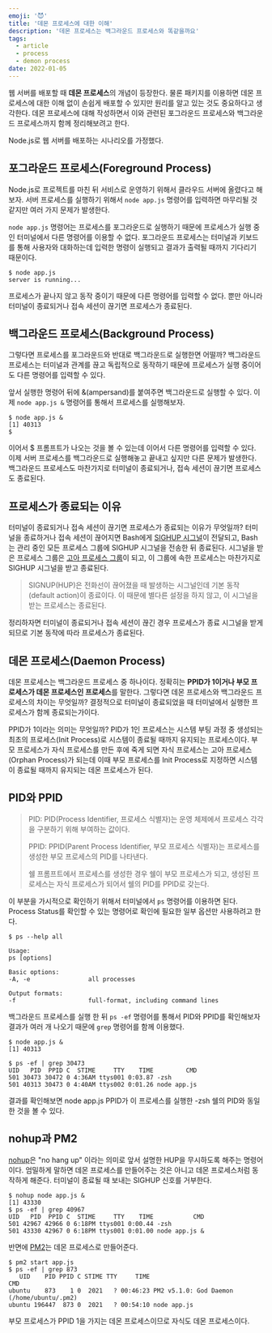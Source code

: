 ```yaml
---
emoji: '😈'
title: '데몬 프로세스에 대한 이해'
description: '데몬 프로세스는 백그라운드 프로세스와 똑같을까요'
tags:
  - article
  - process
  - demon process
date: 2022-01-05
---
```


웹 서버를 배포할 때 **데몬 프로세스**의 개념이 등장한다. 물론 패키지를 이용하면 데몬 프로세스에 대한 이해 없이 손쉽게 배포할 수 있지만 원리를 알고 있는 것도 중요하다고 생각한다. 데몬 프로세스에 대해 작성하면서 이와 관련된 포그라운드 프로세스와 백그라운드 프로세스까지 함께 정리해보려고 한다.

Node.js로 웹 서버를 배포하는 시나리오를 가정했다.

## 포그라운드 프로세스(Foreground Process)

Node.js로 프로젝트를 마친 뒤 서비스로 운영하기 위해서 클라우드 서버에 올렸다고 해보자. 서버 프로세스를 실행하기 위해서 `node app.js` 명령어를 입력하면 마무리될 것 같지만 여러 가지 문제가 발생한다.

`node app.js` 명령어는 프로세스를 포그라운드로 실행하기 때문에 프로세스가 실행 중인 터미널에서 다른 명령어를 이용할 수 없다. 포그라운드 프로세스는 터미널과 키보드를 통해 사용자와 대화하는데 입력한 명령이 실행되고 결과가 출력될 때까지 기다리기 때문이다.

```shellsession
$ node app.js
server is running...
```

프로세스가 끝나지 않고 동작 중이기 때문에 다른 명령어를 입력할 수 없다. 뿐만 아니라 터미널이 종료되거나 접속 세션이 끊기면 프로세스가 종료된다.

## 백그라운드 프로세스(Background Process)

그렇다면 프로세스를 포그라운드와 반대로 백그라운드로 실행한면 어떨까? 백그라운드 프로세스는 터미널과 관계를 끊고 독립적으로 동작하기 때문에 프로세스가 실행 중이어도 다른 명령어를 입력할 수 있다.

앞서 실행한 명령어 뒤에 &(ampersand)를 붙여주면 백그라운드로 실행할 수 있다. 이제 `node app.js &` 명령어를 통해서 프로세스를 실행해보자.

```shellsession
$ node app.js &
[1] 40313
$
```

이어서 $ 프롬프트가 나오는 것을 볼 수 있는데 이어서 다른 명령어를 입력할 수 있다. 이제 서버 프로세스를 백그라운드로 실행해놓고 끝내고 싶지만 다른 문제가 발생한다. 백그라운드 프로세스도 마찬가지로 터미널이 종료되거나, 접속 세션이 끊기면 프로세스도 종료된다.

## 프로세스가 종료되는 이유

터미널이 종료되거나 접속 세션이 끊기면 프로세스가 종료되는 이유가 무엇일까? 터미널을 종료하거나 접속 세션이 끊어지면 Bash에게 [SIGHUP 시그널](https://www.gnu.org/software/bash/manual/html_node/Signals.html)이 전달되고, Bash는 관리 중인 모든 프로세스 그룹에 SIGHUP 시그널을 전송한 뒤 종료된다. 시그널을 받은 프로세스 그룹은 [고아 프로세스 그룹](https://www.gnu.org/software/libc/manual/html_node/Orphaned-Process-Groups.html)이 되고, 이 그룹에 속한 프로세스는 마찬가지로 SIGHUP 시그널을 받고 종료된다.

> SIGNUP(HUP)은 전화선이 끊어졌을 때 발생하는 시그널인데 기본 동작(default action)이 종료이다. 이 때문에 별다른 설정을 하지 않고, 이 시그널을 받는 프로세스는 종료된다.

정리하자면 터미널이 종료되거나 접속 세션이 끊긴 경우 프로세스가 종료 시그널을 받게 되므로 기본 동작에 따라 프로세스가 종료된다.

## 데몬 프로세스(Daemon Process)

데몬 프로세스는 백그라운드 프로세스 중 하나이다. 정확히는 **PPID가 1이거나 부모 프로세스가 데몬 프로세스인 프로세스**를 말한다. 그렇다면 데몬 프로세스와 백그라운드 프로세스의 차이는 무엇일까? 결정적으로 터미널이 종료되었을 때 터미널에서 실행한 프로세스가 함께 종료되는가이다.

PPID가 1이라는 의미는 무엇일까? PID가 1인 프로세스는 시스템 부팅 과정 중 생성되는 최초의 프로세스(Init Process)로 시스템이 종료될 때까지 유지되는 프로세스이다. 부모 프로세스가 자식 프로세스를 만든 후에 죽게 되면 자식 프로세스는 고아 프로세스(Orphan Process)가 되는데 이때 부모 프로세스를 Init Process로 지정하면 시스템이 종료될 때까지 유지되는 데몬 프로세스가 된다.

## PID와 PPID

> PID: PID(Process Identifier, 프로세스 식별자)는 운영 체제에서 프로세스 각각을 구분하기 위해 부여하는 값이다.
>
> PPID: PPID(Parent Process Identifier, 부모 프로세스 식별자)는 프로세스를 생성한 부모 프로세스의 PID를 나타낸다.
>
> 쉘 프롬프트에서 프로세스를 생성한 경우 쉘이 부모 프로세스가 되고, 생성된 프로세스는 자식 프로세스가 되어서 쉘의 PID를 PPID로 갖는다.

이 부분을 가시적으로 확인하기 위해서 터미널에서 `ps` 명령어를 이용하면 된다. Process Status를 확인할 수 있는 명령어로 확인에 필요한 일부 옵션만 사용하려고 한다.

```shellsession
$ ps --help all

Usage:
ps [options]

Basic options:
-A, -e                all processes

Output formats:
-f                    full-format, including command lines
```

백그라운드 프로세스를 실행 한 뒤 `ps -ef` 명령어를 통해서 PID와 PPID를 확인해보자 결과가 여러 개 나오기 때문에 `grep` 명령어를 함께 이용했다.

```shellsession
$ node app.js &
[1] 40313

$ ps -ef | grep 30473
UID   PID  PPID C  STIME     TTY    TIME         CMD
501 30473 30472 0 4:36AM ttys001 0:03.87 -zsh
501 40313 30473 0 4:40AM ttys002 0:01.26 node app.js
```

결과를 확인해보면 node app.js PPID가 이 프로세스를 실행한 -zsh 쉘의 PID와 동일한 것을 볼 수 있다.

## nohup과 PM2

[nohup](https://ko.wikipedia.org/wiki/Nohup)은 "no hang up" 이라는 의미로 앞서 설명한 HUP을 무시하도록 해주는 명령어이다. 엄밀하게 말하면 데몬 프로세스를 만들어주는 것은 아니고 데몬 프로세스처럼 동작하게 해준다. 터미널이 종료될 때 보내는 SIGHUP 신호를 거부한다.

```shellsession
$ nohup node app.js &
[1] 43330
$ ps -ef | grep 40967
UID   PID  PPID C  STIME     TTY    TIME           CMD
501 42967 42966 0 6:18PM ttys001 0:00.44 -zsh
501 43330 42967 0 6:18PM ttys001 0:01.00 node app.js &
```

반면에 [PM2](https://pm2.keymetrics.io/)는 데몬 프로세스로 만들어준다.

```shellsession
$ pm2 start app.js
$ ps -ef | grep 873
   UID    PID PPID C STIME TTY     TIME                                        CMD
ubuntu    873    1 0  2021   ? 00:46:23 PM2 v5.1.0: God Daemon (/home/ubuntu/.pm2)
ubuntu 196447  873 0  2021   ? 00:54:10 node app.js
```

부모 프로세스가 PPID 1을 가지는 데몬 프로세스이므로 자식도 데몬 프로세스이다.
